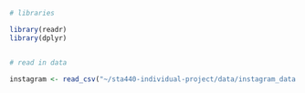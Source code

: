 ```r
# libraries

library(readr)
library(dplyr)


# read in data

instagram <- read_csv("~/sta440-individual-project/data/instagram_data.csv")
```

